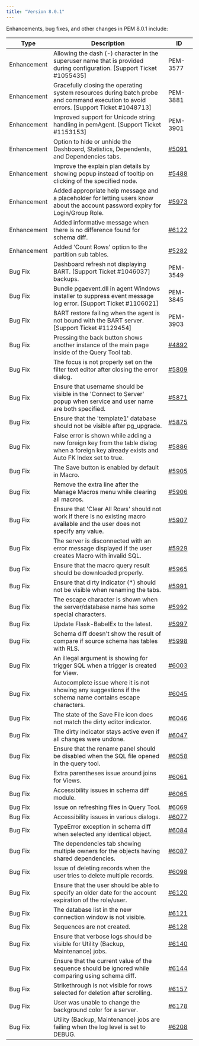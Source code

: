 ```yaml
---
title: "Version 8.0.1"
---
```


Enhancements, bug fixes, and other changes in PEM 8.0.1 include:

| Type        | Description                                                                                                                                | ID                                                  |
| ----------- | ------------------------------------------------------------------------------------------------------------------------------------------ | --------------------------------------------------- |
| Enhancement | Allowing the dash (-) character in the superuser name that is provided during configuration. [Support Ticket #1055435]                     | PEM-3577                                            |
| Enhancement | Gracefully closing the operating system resources during batch probe and command execution to avoid errors. [Support Ticket #1048713]      | PEM-3881                                            |
| Enhancement | Improved support for Unicode string handling in pemAgent. [Support Ticket #1153153]                                                        | PEM-3901                                            |
| Enhancement | Option to hide or unhide the Dashboard, Statistics, Dependents, and Dependencies tabs.                                                     | [#5091](https://redmine.postgresql.org/issues/5091) |
| Enhancement | Improve the explain plan details by showing popup instead of tooltip on clicking of the specified node.                                    | [#5488](https://redmine.postgresql.org/issues/5488) |
| Enhancement | Added appropriate help message and a placeholder for letting users know about the account password expiry for Login/Group Role.            | [#5973](https://redmine.postgresql.org/issues/5973) |
| Enhancement | Added informative message when there is no difference found for schema diff.                                                               | [#6122](https://redmine.postgresql.org/issues/6122) |
| Enhancement | Added 'Count Rows' option to the partition sub tables.                                                                                     | [#5282](https://redmine.postgresql.org/issues/5282) |
| Bug Fix     | Dashboard refresh not displaying BART. [Support Ticket #1046037] backups.                                                                  | PEM-3549                                            |
| Bug Fix     | Bundle pgaevent.dll in agent Windows installer to suppress event message log error. [Support Ticket #1106021]                              | PEM-3845                                            |
| Bug Fix     | BART restore failing when the agent is not bound with the BART server. [Support Ticket #1129454]                                           | PEM-3903                                            |
| Bug Fix     | Pressing the back button shows another instance of the main page inside of the Query Tool tab.                                             | [#4892](https://redmine.postgresql.org/issues/4892) |
| Bug Fix     | The focus is not properly set on the filter text editor after closing the error dialog.                                                    | [#5809](https://redmine.postgresql.org/issues/5809) |
| Bug Fix     | Ensure that username should be visible in the 'Connect to Server' popup when service and user name are both specified.                     | [#5871](https://redmine.postgresql.org/issues/5871) |
| Bug Fix     | Ensure that the 'template1' database should not be visible after pg_upgrade.                                                               | [#5875](https://redmine.postgresql.org/issues/5875) |
| Bug Fix     | False error is shown while adding a new foreign key from the table dialog when a foreign key already exists and Auto FK Index set to true. | [#5886](https://redmine.postgresql.org/issues/5886) |
| Bug Fix     | The Save button is enabled by default in Macro.                                                                                            | [#5905](https://redmine.postgresql.org/issues/5905) |
| Bug Fix     | Remove the extra line after the Manage Macros menu while clearing all macros.                                                              | [#5906](https://redmine.postgresql.org/issues/5906) |
| Bug Fix     | Ensure that 'Clear All Rows' should not work if there is no existing macro available and the user does not specify any value.              | [#5907](https://redmine.postgresql.org/issues/5907) |
| Bug Fix     | The server is disconnected with an error message displayed if the user creates Macro with invalid SQL.                                     | [#5929](https://redmine.postgresql.org/issues/5929) |
| Bug Fix     | Ensure that the macro query result should be downloaded properly.                                                                          | [#5965](https://redmine.postgresql.org/issues/5965) |
| Bug Fix     | Ensure that dirty indicator (\*) should not be visible when renaming the tabs.                                                             | [#5991](https://redmine.postgresql.org/issues/5991) |
| Bug Fix     | The escape character is shown when the server/database name has some special characters.                                                   | [#5992](https://redmine.postgresql.org/issues/5992) |
| Bug Fix     | Update Flask-BabelEx to the latest.                                                                                                        | [#5997](https://redmine.postgresql.org/issues/5997) |
| Bug Fix     | Schema diff doesn't show the result of compare if source schema has tables with RLS.                                                       | [#5998](https://redmine.postgresql.org/issues/5998) |
| Bug Fix     | An illegal argument is showing for trigger SQL when a trigger is created for View.                                                         | [#6003](https://redmine.postgresql.org/issues/6003) |
| Bug Fix     | Autocomplete issue where it is not showing any suggestions if the schema name contains escape characters.                                  | [#6045](https://redmine.postgresql.org/issues/6045) |
| Bug Fix     | The state of the Save File icon does not match the dirty editor indicator.                                                                 | [#6046](https://redmine.postgresql.org/issues/6046) |
| Bug Fix     | The dirty indicator stays active even if all changes were undone.                                                                          | [#6047](https://redmine.postgresql.org/issues/6047) |
| Bug Fix     | Ensure that the rename panel should be disabled when the SQL file opened in the query tool.                                                | [#6058](https://redmine.postgresql.org/issues/6058) |
| Bug Fix     | Extra parentheses issue around joins for Views.                                                                                            | [#6061](https://redmine.postgresql.org/issues/6061) |
| Bug Fix     | Accessibility issues in schema diff module.                                                                                                | [#6065](https://redmine.postgresql.org/issues/6065) |
| Bug Fix     | Issue on refreshing files in Query Tool.                                                                                                   | [#6069](https://redmine.postgresql.org/issues/6069) |
| Bug Fix     | Accessibility issues in various dialogs.                                                                                                   | [#6077](https://redmine.postgresql.org/issues/6077) |
| Bug Fix     | TypeError exception in schema diff when selected any identical object.                                                                     | [#6084](https://redmine.postgresql.org/issues/6084) |
| Bug Fix     | The dependencies tab showing multiple owners for the objects having shared dependencies.                                                   | [#6087](https://redmine.postgresql.org/issues/6087) |
| Bug Fix     | Issue of deleting records when the user tries to delete multiple records.                                                                  | [#6098](https://redmine.postgresql.org/issues/6098) |
| Bug Fix     | Ensure that the user should be able to specify an older date for the account expiration of the role/user.                                  | [#6120](https://redmine.postgresql.org/issues/6120) |
| Bug Fix     | The database list in the new connection window is not visible.                                                                             | [#6121](https://redmine.postgresql.org/issues/6121) |
| Bug Fix     | Sequences are not created.                                                                                                                 | [#6128](https://redmine.postgresql.org/issues/6128) |
| Bug Fix     | Ensure that verbose logs should be visible for Utility (Backup, Maintenance) jobs.                                                         | [#6140](https://redmine.postgresql.org/issues/6140) |
| Bug Fix     | Ensure that the current value of the sequence should be ignored while comparing using schema diff.                                         | [#6144](https://redmine.postgresql.org/issues/6144) |
| Bug Fix     | Strikethrough is not visible for rows selected for deletion after scrolling.                                                               | [#6157](https://redmine.postgresql.org/issues/6157) |
| Bug Fix     | User was unable to change the background color for a server.                                                                               | [#6178](https://redmine.postgresql.org/issues/5091) |
| Bug Fix     | Utility (Backup, Maintenance) jobs are failing when the log level is set to DEBUG.                                                         | [#6208](https://redmine.postgresql.org/issues/5091) |
